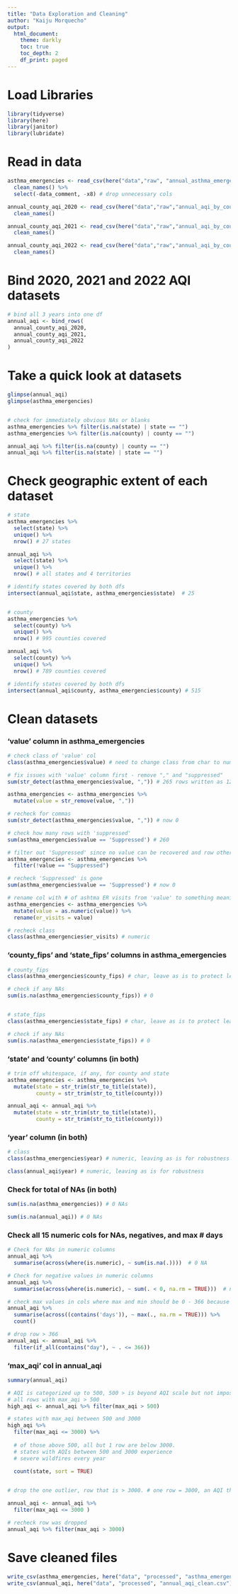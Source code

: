 ```yaml
---
title: "Data Exploration and Cleaning"
author: "Kaiju Morquecho"
output: 
  html_document:
    theme: darkly
    toc: true
    toc_depth: 2
    df_print: paged
---
```


# Load Libraries
```r
library(tidyverse)
library(here)
library(janitor) 
library(lubridate)
```

# Read in data 
```r
asthma_emergencies <- read_csv(here("data","raw", "annual_asthma_emergencies_county_2020_2021_2022.csv")) %>%
  clean_names() %>%
  select(-data_comment, -x8) # drop unnecessary cols

annual_county_aqi_2020 <- read_csv(here("data","raw","annual_aqi_by_county_2020.csv")) %>%
  clean_names() 

annual_county_aqi_2021 <- read_csv(here("data","raw","annual_aqi_by_county_2021.csv")) %>%
  clean_names()

annual_county_aqi_2022 <- read_csv(here("data","raw","annual_aqi_by_county_2022.csv")) %>%
  clean_names()

```

# Bind 2020, 2021 and 2022 AQI datasets 
```r
# bind all 3 years into one df
annual_aqi <- bind_rows(
  annual_county_aqi_2020,
  annual_county_aqi_2021,
  annual_county_aqi_2022
)
```

# Take a quick look at datasets
```r
glimpse(annual_aqi)
glimpse(asthma_emergencies)


# check for immediately obvious NAs or blanks
asthma_emergencies %>% filter(is.na(state) | state == "")
asthma_emergencies %>% filter(is.na(county) | county == "")

annual_aqi %>% filter(is.na(county) | county == "")
annual_aqi %>% filter(is.na(state) | state == "")

```

# Check geographic extent of each dataset
```r
# state
asthma_emergencies %>%
  select(state) %>%
  unique() %>%
  nrow() # 27 states

annual_aqi %>%
  select(state) %>%
  unique() %>%
  nrow() # all states and 4 territories

# identify states covered by both dfs
intersect(annual_aqi$state, asthma_emergencies$state)  # 25


# county 
asthma_emergencies %>%
  select(county) %>%
  unique() %>%
  nrow() # 995 counties covered

annual_aqi %>%
  select(county) %>%
  unique() %>%
  nrow() # 789 counties covered

# identify states covered by both dfs 
intersect(annual_aqi$county, asthma_emergencies$county) # 515
```
# Clean datasets

### 'value' column in asthma_emergencies
```r
# check class of 'value' col
class(asthma_emergencies$value) # need to change class from char to numeric 

# fix issues with 'value' column first - remove "," and "suppressed"
sum(str_detect(asthma_emergencies$value, ",")) # 265 rows written as 123,45 --> should be 12345

asthma_emergencies <- asthma_emergencies %>%
  mutate(value = str_remove(value, ","))

# recheck for commas
sum(str_detect(asthma_emergencies$value, ",")) # now 0

# check how many rows with 'suppressed'
sum(asthma_emergencies$value == 'Suppressed') # 260 

# filter out 'Suppressed' since no value can be recovered and row otherwise not useful
asthma_emergencies <- asthma_emergencies %>%
  filter(!value == "Suppressed")

# recheck 'Suppressed' is gone
sum(asthma_emergencies$value == 'Suppressed') # now 0 

# rename col with # of ashtma ER visits from 'value' to something meaningful and coerce from class character to numeric
asthma_emergencies <- asthma_emergencies %>%
  mutate(value = as.numeric(value)) %>%
  rename(er_visits = value)

# recheck class 
class(asthma_emergencies$er_visits) # numeric
```

### 'county_fips' and 'state_fips' columns in asthma_emergencies
```r
# county_fips
class(asthma_emergencies$county_fips) # char, leave as is to protect leading 0s

# check if any NAs
sum(is.na(asthma_emergencies$county_fips)) # 0


# state_fips
class(asthma_emergencies$state_fips) # char, leave as is to protect leading 0s

# check if any NAs
sum(is.na(asthma_emergencies$state_fips)) # 0
```
### 'state' and 'county' columns (in both)
```r
# trim off whitespace, if any, for county and state
asthma_emergencies <- asthma_emergencies %>%
  mutate(state = str_trim(str_to_title(state)),
         county = str_trim(str_to_title(county)))

annual_aqi <- annual_aqi %>%
  mutate(state = str_trim(str_to_title(state)),
         county = str_trim(str_to_title(county)))
```

### 'year' column (in both)
```r
# class 
class(asthma_emergencies$year) # numeric, leaving as is for robustness

class(annual_aqi$year) # numeric, leaving as is for robustness

```
### Check for total of NAs (in both)
```r
sum(is.na(asthma_emergencies)) # 0 NAs

sum(is.na(annual_aqi)) # 0 NAs

```

### Check all 15 numeric cols for NAs, negatives, and max # days
```r
# Check for NAs in numeric columns
annual_aqi %>%
  summarise(across(where(is.numeric), ~ sum(is.na(.))))  # 0 NA 

# Check for negative values in numeric columns
annual_aqi %>%
  summarise(across(where(is.numeric), ~ sum(. < 0, na.rm = TRUE)))  # no negative values

# check max values in cols where max and min should be 0 - 366 because unit is days out of a year
annual_aqi %>%
  summarise(across((contains('days')), ~ max(., na.rm = TRUE))) %>%
  count()

# drop row > 366 
annual_aqi <- annual_aqi %>%
  filter(if_all(contains("day"), ~ . <= 366))

```



### 'max_aqi' col in annual_aqi
```r
summary(annual_aqi)

# AQI is categorized up to 500, 500 > is beyond AQI scale but not impossible  
# all rows with max_aqi > 500
high_aqi <- annual_aqi %>% filter(max_aqi > 500) 

# states with max_aqi between 500 and 3000
high_aqi %>%
  filter(max_aqi <= 3000) %>% 
  
  # of those above 500, all but 1 row are below 3000. 
  # states with AQIs between 500 and 3000 experience       
  # severe wildfires every year
  
  count(state, sort = TRUE)


# drop the one outlier, row that is > 3000. # one row = 3000, an AQI this high (8368) is likely an error 

annual_aqi <- annual_aqi %>%
  filter(max_aqi <= 3000 )

# recheck row was dropped
annual_aqi %>% filter(max_aqi > 3000)

```


# Save cleaned files
```r
write_csv(asthma_emergencies, here("data", "processed", "asthma_emergencies_clean.csv"))
write_csv(annual_aqi, here("data", "processed", "annual_aqi_clean.csv"))
```








